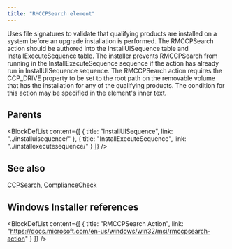 ```yaml
---
title: "RMCCPSearch element"
---
```



Uses file signatures to validate that qualifying products are installed on a system before an upgrade installation is performed. The RMCCPSearch action should be authored into the InstallUISequence table and InstallExecuteSequence table. The installer prevents RMCCPSearch from running in the InstallExecuteSequence sequence if the action has already run in InstallUISequence sequence. The RMCCPSearch action requires the CCP_DRIVE property to be set to the root path on the removable volume that has the installation for any of the qualifying products. The condition for this action may be specified in the element's inner text.


## Parents

<BlockDefList content={[
    {
      title: "InstallUISequence",
      link: "../installuisequence/"
    },
    {
      title: "InstallExecuteSequence",
      link: "../installexecutesequence/"
    }
  ]}
/>

## See also
[CCPSearch](../ccpsearch/), [ComplianceCheck](../compliancecheck/)

## Windows Installer references

<BlockDefList content={[
    {
      title: "RMCCPSearch Action",
      link: "https://docs.microsoft.com/en-us/windows/win32/msi/rmccpsearch-action"
    }
  ]}
/>
